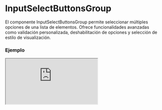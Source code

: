 # InputSelectButtonsGroup

El componente InputSelectButtonsGroup permite seleccionar múltiples opciones de una lista de elementos. Ofrece funcionalidades avanzadas como validación personalizada, deshabilitación de opciones y selección de estilo de visualización.


### Ejemplo

<Iframe
  minHeightIframe="30dvh"
  src="https://fenextjs-component-storybook.vercel.app/iframe.html?args=&id=input-inputselectbuttonsgroup--index&viewMode=story"
/>

### Importación

Para importar el componente InputSelectButtonsGroup, se puede hacer desde fenextjs

```tsx copy
import { InputSelectButtonsGroup } from "fenextjs";
```

### Parámetros

| Parámetro                       | Tipo                                                                 | Requerido | Default | Descripcion                                                                                              |
| ------------------------------- | -------------------------------------------------------------------- | --------- | ------- | -------------------------------------------------------------------------------------------------------- |
| classNameSelectButtonsGroup     | string                                                               | no        | ""      | Clase CSS personalizada para el contenedor principal del grupo de botones select.                        |
| classNameSelectButtonsGroupList | string                                                               | no        | ""      | Clase CSS personalizada para la lista de opciones del grupo de botones select.                           |
| defaultValue                    | InputSelectItemOptionBaseProps\<T\>[]                                | no        | []      | Opciones predeterminadas seleccionadas al iniciar el componente.                                         |
| value                           | InputSelectItemOptionBaseProps\<T\>[]                                | no        |         | Opciones seleccionadas actualmente.                                                                      |
| onChange                        | (v?: InputSelectItemOptionBaseProps\<T\>[]) =\> void                 | no        |         | Función que se ejecuta cuando el valor seleccionado cambia.                                              |
| onChangeData                    | (v?: T[]) =\> void                                                   | no        |         | Función que se ejecuta cuando los datos seleccionados cambian.                                           |
| validatorData                   | FenextjsValidatorClass\<T[]\>                                        | no        |         | Instancia de `FenextjsValidatorClass` para validar los datos seleccionados.                              |
| validator                       | (e: InputSelectItemOptionBaseProps\<T\>[]) =\> Promise\<any\> \| any | no        |         | Función de validación personalizada que se ejecuta cuando el valor cambia.                               |
| CustomOptionsSelected           | typeof InputSelectOption\<T\>                                        | no        |         | Componente personalizado para renderizar las opciones seleccionadas.                                     |
| options                         | InputSelectItemOptionBaseProps\<T\>[]                                | no        |         | Lista de opciones disponibles para seleccionar.                                                          |
| label                           | string                                                               | no        |         | Etiqueta para el grupo de botones select.                                                                |
| optional                        | boolean                                                              | no        |         | Indica si el campo es opcional.                                                                          |
| optionalText                    | string                                                               | no        |         | Texto que se muestra cuando el campo es opcional.                                                        |
| required                        | boolean                                                              | no        |         | Indica si el campo es obligatorio.                                                                       |
| requiredText                    | string                                                               | no        |         | Texto que se muestra cuando el campo es obligatorio.                                                     |
| disabled                        | boolean                                                              | no        |         | Indica si el componente está deshabilitado.                                                              |
| isMultiple                      | boolean                                                              | no        | false   | Indica si se pueden seleccionar múltiples opciones. Si es `false`, solo se puede seleccionar una opción. |

### Storybook

Para ver el storybook del componente lo puede hacer con este [link](https://fenextjs-component-storybook.vercel.app/?path=/story/input-inputselectbuttonsgroup--index)

### Usos

- Uso básico de InputSelectButtonsGroup

```tsx copy
<InputSelectButtonsGroup
  defaultValue={[
    { label: "Opción 1", value: 1 },
    { label: "Opción 2", value: 2 },
  ]}
  options={[
    { label: "Opción 1", value: 1 },
    { label: "Opción 2", value: 2 },
    { label: "Opción 3", value: 3 },
  ]}
  onChange={(selected) => console.log(selected)}
/>
```

- InputSelectButtonsGroup con selección multiple

```tsx copy
<InputSelectButtonsGroup
  isMultiple={true}
  options={[
    { label: "Opción 1", value: 1 },
    { label: "Opción 2", value: 2 },
    { label: "Opción 3", value: 3 },
  ]}
  onChange={(selected) => console.log("Opciónes seleccionadas:", selected)}
/>
```
